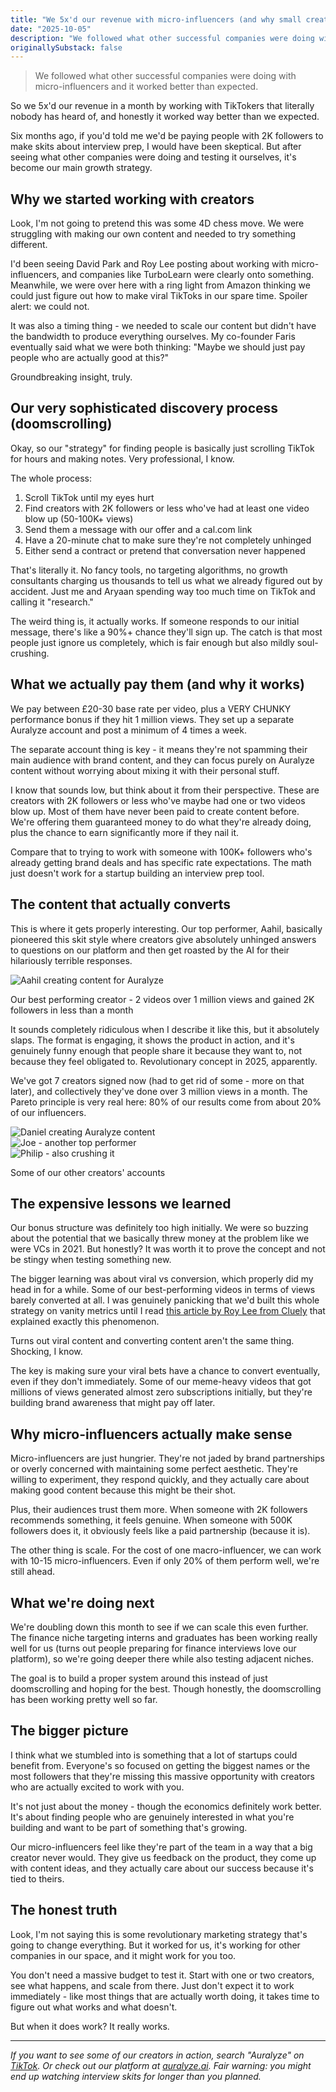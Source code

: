 ```yaml
---
title: "We 5x'd our revenue with micro-influencers (and why small creators are underrated)"
date: "2025-10-05"
description: "We followed what other successful companies were doing with micro-influencers and it worked better than expected."
originallySubstack: false
---
```


> We followed what other successful companies were doing with micro-influencers and it worked better than expected.

So we 5x'd our revenue in a month by working with TikTokers that literally nobody has heard of, and honestly it worked way better than we expected.

Six months ago, if you'd told me we'd be paying people with 2K followers to make skits about interview prep, I would have been skeptical. But after seeing what other companies were doing and testing it ourselves, it's become our main growth strategy.

## Why we started working with creators

Look, I'm not going to pretend this was some 4D chess move. We were struggling with making our own content and needed to try something different.

I'd been seeing David Park and Roy Lee posting about working with micro-influencers, and companies like TurboLearn were clearly onto something. Meanwhile, we were over here with a ring light from Amazon thinking we could just figure out how to make viral TikToks in our spare time. Spoiler alert: we could not.

It was also a timing thing - we needed to scale our content but didn't have the bandwidth to produce everything ourselves. My co-founder Faris eventually said what we were both thinking: "Maybe we should just pay people who are actually good at this?"

Groundbreaking insight, truly.

## Our very sophisticated discovery process (doomscrolling)

Okay, so our "strategy" for finding people is basically just scrolling TikTok for hours and making notes. Very professional, I know.

The whole process:
1. Scroll TikTok until my eyes hurt
2. Find creators with 2K followers or less who've had at least one video blow up (50-100K+ views)
3. Send them a message with our offer and a cal.com link
4. Have a 20-minute chat to make sure they're not completely unhinged
5. Either send a contract or pretend that conversation never happened

That's literally it. No fancy tools, no targeting algorithms, no growth consultants charging us thousands to tell us what we already figured out by accident. Just me and Aryaan spending way too much time on TikTok and calling it "research."

The weird thing is, it actually works. If someone responds to our initial message, there's like a 90%+ chance they'll sign up. The catch is that most people just ignore us completely, which is fair enough but also mildly soul-crushing.

## What we actually pay them (and why it works)

We pay between £20-30 base rate per video, plus a VERY CHUNKY performance bonus if they hit 1 million views. They set up a separate Auralyze account and post a minimum of 4 times a week.

The separate account thing is key - it means they're not spamming their main audience with brand content, and they can focus purely on Auralyze content without worrying about mixing it with their personal stuff.

I know that sounds low, but think about it from their perspective. These are creators with 2K followers or less who've maybe had one or two videos blow up. Most of them have never been paid to create content before. We're offering them guaranteed money to do what they're already doing, plus the chance to earn significantly more if they nail it.

Compare that to trying to work with someone with 100K+ followers who's already getting brand deals and has specific rate expectations. The math just doesn't work for a startup building an interview prep tool.

## The content that actually converts

This is where it gets properly interesting. Our top performer, Aahil, basically pioneered this skit style where creators give absolutely unhinged answers to questions on our platform and then get roasted by the AI for their hilariously terrible responses.

<div className="my-8 text-center">
  <img src="/images/downloads/aahil-auralyze.jpg" alt="Aahil creating content for Auralyze" width={400} className="rounded-lg mx-auto" />
  <p className="text-sm text-gray-600 mt-2 italic">Our best performing creator - 2 videos over 1 million views and gained 2K followers in less than a month</p>
</div>

It sounds completely ridiculous when I describe it like this, but it absolutely slaps. The format is engaging, it shows the product in action, and it's genuinely funny enough that people share it because they want to, not because they feel obligated to. Revolutionary concept in 2025, apparently.

We've got 7 creators signed now (had to get rid of some - more on that later), and collectively they've done over 3 million views in a month. The Pareto principle is very real here: 80% of our results come from about 20% of our influencers.

<div className="my-8">
  <div className="flex flex-wrap justify-center gap-4">
    <div className="text-center">
      <img src="/images/downloads/daniel-auralyze.jpg" alt="Daniel creating Auralyze content" width={250} className="rounded-lg" />
    </div>
    <div className="text-center">
      <img src="/images/downloads/joe-circled.jpg" alt="Joe - another top performer" width={250} className="rounded-lg" />
    </div>
    <div className="text-center">
      <img src="/images/downloads/philip-circled.jpg" alt="Philip - also crushing it" width={250} className="rounded-lg" />
    </div>
  </div>
  <p className="text-sm text-gray-600 mt-4 text-center italic">Some of our other creators' accounts</p>
</div>

## The expensive lessons we learned

Our bonus structure was definitely too high initially. We were so buzzing about the potential that we basically threw money at the problem like we were VCs in 2021. But honestly? It was worth it to prove the concept and not be stingy when testing something new.

The bigger learning was about viral vs conversion, which properly did my head in for a while. Some of our best-performing videos in terms of views barely converted at all. I was genuinely panicking that we'd built this whole strategy on vanity metrics until I read [this article by Roy Lee from Cluely](https://cluely.com/blog/virality) that explained exactly this phenomenon.

Turns out viral content and converting content aren't the same thing. Shocking, I know.

The key is making sure your viral bets have a chance to convert eventually, even if they don't immediately. Some of our meme-heavy videos that got millions of views generated almost zero subscriptions initially, but they're building brand awareness that might pay off later.

## Why micro-influencers actually make sense

Micro-influencers are just hungrier. They're not jaded by brand partnerships or overly concerned with maintaining some perfect aesthetic. They're willing to experiment, they respond quickly, and they actually care about making good content because this might be their shot.

Plus, their audiences trust them more. When someone with 2K followers recommends something, it feels genuine. When someone with 500K followers does it, it obviously feels like a paid partnership (because it is).

The other thing is scale. For the cost of one macro-influencer, we can work with 10-15 micro-influencers. Even if only 20% of them perform well, we're still ahead.

## What we're doing next

We're doubling down this month to see if we can scale this even further. The finance niche targeting interns and graduates has been working really well for us (turns out people preparing for finance interviews love our platform), so we're going deeper there while also testing adjacent niches.

The goal is to build a proper system around this instead of just doomscrolling and hoping for the best. Though honestly, the doomscrolling has been working pretty well so far.

## The bigger picture

I think what we stumbled into is something that a lot of startups could benefit from. Everyone's so focused on getting the biggest names or the most followers that they're missing this massive opportunity with creators who are actually excited to work with you.

It's not just about the money - though the economics definitely work better. It's about finding people who are genuinely interested in what you're building and want to be part of something that's growing.

Our micro-influencers feel like they're part of the team in a way that a big creator never would. They give us feedback on the product, they come up with content ideas, and they actually care about our success because it's tied to theirs.

## The honest truth

Look, I'm not saying this is some revolutionary marketing strategy that's going to change everything. But it worked for us, it's working for other companies in our space, and it might work for you too.

You don't need a massive budget to test it. Start with one or two creators, see what happens, and scale from there. Just don't expect it to work immediately - like most things that are actually worth doing, it takes time to figure out what works and what doesn't.

But when it does work? It really works.

---

*If you want to see some of our creators in action, search "Auralyze" on [TikTok](https://www.tiktok.com/@auralyze.ai). Or check out our platform at [auralyze.ai](https://www.auralyze.ai). Fair warning: you might end up watching interview skits for longer than you planned.*
